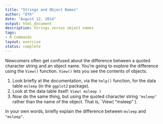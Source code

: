 ```yaml
---
title: "Strings and Object Names"
author: "DTK"
date: "August 12, 2014"
output: html_document
description: Strings versus object names
tags: 
- R Commands
layout: exercise
status: complete
---
```


Newcomers often get confused about the difference between a quoted character string and an object name.  You're going to explore the difference using the `View()` function.  `View()` lets you see the contents of objects.

1. Look briefly at the documentation, via the `help()` function, for the data table `msleep` (in the `ggplot2` package).
#. Look at the data table itself: `View( msleep )`
#. Now do the same thing, but using the quoted character string `"msleep"` rather than the name of the object.  That is, `View( "msleep" ).

In your own words, briefly explain the difference between `msleep` and `"msleep"`.